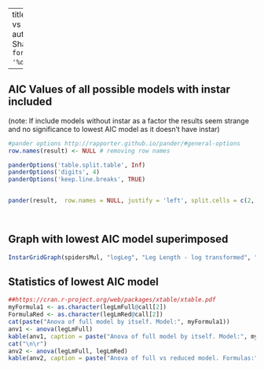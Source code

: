 

---
title: "Leg Length vs Nest Size"
author: "Ruth Sharpe"
date: "`r format(Sys.time(), '%d %B, %Y')`"

---

AIC Values of all possible models with instar included
------------------
(note: If include models without instar as a factor the results seem strange and
no significance to lowest AIC model as it doesn't have instar)


```{r kable, results='asis',  echo = FALSE}
#pander options http://rapporter.github.io/pander/#general-options
row.names(result) <- NULL # removing row names

panderOptions('table.split.table', Inf)
panderOptions('digits', 4)
panderOptions('keep.line.breaks', TRUE)


pander(result,  row.names = NULL, justify = 'left', split.cells = c(2, 60, 2))

	
```



Graph with lowest AIC model superimposed
------------------
 

```{r, fig.height=8, fig.width=13, echo = FALSE}

InstarGridGraph(spidersMul, "logLeg", "Leg Length - log transformed", "n", "LegLengthvsNestSize_by_Instar_ZGSA", legLmFull)

```

Statistics of lowest AIC model
------------------



```{r xtable,  echo = FALSE}
##https://cran.r-project.org/web/packages/xtable/xtable.pdf
myFormula1 <- as.character(legLmFull@call[2])
FormulaRed <- as.character(legLmRed@call[2])
cat(paste("Anova of full model by itself. Model:", myFormula1))
anv1 <- anova(legLmFull)
kable(anv1, caption = paste("Anova of full model by itself. Model:", myFormula1))
cat("\n\r")
anv2 <- anova(legLmFull, legLmRed)
kable(anv2, caption = paste("Anova of full vs reduced model. Formulas:", myFormula1, " Reduced:", myFormulaRed))

```